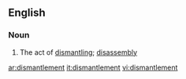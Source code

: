 ==English==

===Noun===
{{en-noun}}

# The act of [[dismantle|dismantling]]; [[disassembly]]

[[ar:dismantlement]]
[[it:dismantlement]]
[[vi:dismantlement]]